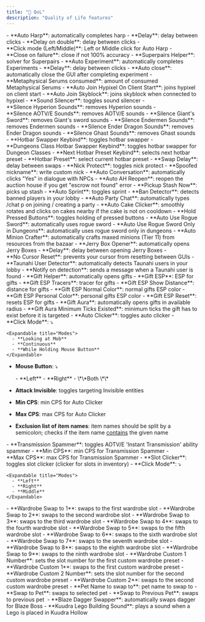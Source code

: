 ```yaml
---
title: "🌟 QoL"
description: "Quality of Life features"
---
```


<Accordion title="Auto Harp" icon="music">
  - **Auto Harp**: automatically completes harp
  - **Delay**: delay between clicks
  - **Delay on double**: delay between clicks
  - **Click mode (Left/Middle)**: Left or Middle click for Auto Harp
  - **Close on failure**: close if not 100% accuracy
</Accordion>

<Accordion title="Auto Experiment" icon="table-picnic">
  - **Superpairs Helper**: solver for Superpairs
  - **Auto Experiment**: automatically completes Experiments
  - **Delay**: delay between clicks
  - **Auto close**: automatically close the GUI after completing experiment
  - **Metaphysical Serums consumed**: amount of consumed Metaphysical Serums
</Accordion>

<Accordion title="Auto Join" icon="sparkles">
  - **Auto Join Hypixel On Client Start**: joins hypixel on client start
  - **Auto Join Skyblock**: joins skyblock when connected to hypixel
</Accordion>

<Accordion title="Sound Silencer" icon="music-slash">
  - **Sound Silencer**: toggles sound silencer
  - **Silence Hyperion Sounds**: removes Hyperion sounds
  - **Silence AOTV/E Sounds**: removes AOTV/E sounds
  - **Silence Giant's Sword**: removes Giant's sword sounds
  - **Silence Endermen Sounds**: removes Endermen sounds
  - **Silence Ender Dragon Sounds**: removes Ender Dragon sounds
  - **Silence Ghast Sounds**: removes Ghast sounds
</Accordion>

<Accordion title="Hotbar Swapper" icon="sparkles">
  - **Hotbar Swapper Keybind**: toggles hotbar swapper
  - **Dungeons Class Hotbar Swapper Keybind**: toggles hotbar swapper for Dungeon Classes
  - **Next Hotbar Preset Keybind**: selects next hotbar preset
  - **Hotbar Preset**: select current hotbar preset
  - **Swap Delay**: delay between swaps
</Accordion>

<Accordion title="Misc" icon="sparkles">
  - **Nick Protect**: toggles nick protect
  - **Spoofed nickname**: write custom nick
  - **Auto Conversation**: automatically clicks "Yes" in dialogue with NPCs
  - **Auto AH Reopen**: reopen the auction house if you get "escrow not found" error
  - **Pickup Stash Now**: picks up stash
  - **Auto Sprint**: toggles sprint
  - **Ban Detector**: detects banned players in your lobby
  - **Auto Party Chat**: automatically types /chat p on joining / creating a party
  - **Auto Cake Clicker**: smoothly rotates and clicks on cakes nearby if the cake is not on cooldown
  - **Hold Pressed Buttons**: toggles holding of pressed buttons
  - **Auto Use Rogue Sword**: automatically uses rogue sword
  - **Auto Use Rogue Sword Only in Dungeons**: automatically uses rogue sword only in dungeons
  - **Auto Minion Crafter**: automatically crafts maxed minions (Tier 11) from resources from the bazaar
  - **Jerry Box Opener**: automatically opens Jerry Boxes
  - **Delay**: delay between opening Jerry Boxes
</Accordion>

<Accordion title="Cursor Reset" icon="i-cursor">
  - **No Cursor Reset**: prevents your cursor from resetting between GUIs
</Accordion>

<Accordion title="Macroers Detection" icon="sparkles">
  - **Taunahi User Detector**: automatically detects Taunahi users in your lobby
  - **Notify on detection**: sends a message when a Taunahi user is found
</Accordion>

<Accordion title="Gift Helper" icon="gift">
  - **Gift Helper**: automatically opens gifts
  - **Gift ESP**: ESP for gifts
  - **Gift ESP Tracers**: tracer for gifts
  - **Gift ESP Show Distance**: distance for gifts
  - **Gift ESP Normal Color**: normal gifts ESP color
  - **Gift ESP Personal Color**: personal gifts ESP color
  - **Gift ESP Reset**: resets ESP for gifts
  - **Gift Aura**: automatically opens gifts in available radius
  - **Gift Aura Minimum Ticks Existed**: minimum ticks the gift has to exist before it is targeted
</Accordion>

<Accordion title="Auto Clicker" icon="sparkles">
  - **Auto Clicker**: toggles auto clicker
  - **Click Mode**: ⤵

    <Expandable title="Modes">
      - **Looking at Mob**
      - **Continuous**
      - **While Holding Mouse Button**
    </Expandable>
  - **Mouse Button**: ⤵

    <Expandable title="Modes">
      - **Left**
      - **Right**
      - \*\*Both \*\*
    </Expandable>
  - **Attack Invisible**: toggles targeting Invisible entities
  - **Min CPS**: min CPS for Auto Clicker
  - **Max CPS**: max CPS for Auto Clicker
  - **Exclusion list of item names**: item names should be split by a semicolon; checks if the item name <u>contains</u> the given name
</Accordion>

<Accordion title="Transmission Spammer" icon="sparkles">
  - **Transmission Spammer**: toggles AOTV/E 'Instant Transmission' ability spammer
  - **Min CPS**: min CPS for Transmission Spammer
  - **Max CPS**: max CPS for Transmission Spammer
</Accordion>

<Accordion title="Slot Clicker" icon="sparkles">
  - **Slot Clicker**: toggles slot clicker (clicker for slots in inventory)
  - **Click Mode**: ⤵

    <Expandable title="Modes">
      - **Left**
      - **Right**
      - **Middle**
    </Expandable>
</Accordion>

<Accordion title="Wardrobe Swapper" icon="sparkles">
  - **Wardrobe Swap to 1**: swaps to the first wardrobe slot
  - **Wardrobe Swap to 2**: swaps to the second wardrobe slot
  - **Wardrobe Swap to 3**: swaps to the third wardrobe slot
  - **Wardrobe Swap to 4**: swaps to the fourth wardrobe slot
  - **Wardrobe Swap to 5**: swaps to the fifth wardrobe slot
  - **Wardrobe Swap to 6**: swaps to the sixth wardrobe slot
  - **Wardrobe Swap to 7**: swaps to the seventh wardrobe slot
  - **Wardrobe Swap to 8**: swaps to the eighth wardrobe slot
  - **Wardrobe Swap to 9**: swaps to the ninth wardrobe slot
  - **Wardrobe Custom 1 Number**: sets the slot number for the first custom wardrobe preset
  - **Wardrobe Custom 1**: swaps to the first custom wardrobe preset
  - **Wardrobe Custom 2 Number**: sets the slot number for the second custom wardrobe preset
  - **Wardrobe Custom 2**: swaps to the second custom wardrobe preset
</Accordion>

<Accordion title="Pet Swapper" icon="cat">
  - **Pet Name to swap to**: pet name to swap to
  - **Swap to Pet**: swaps to selected pet
  - **Swap to Previous Pet**: swaps to previous pet 
</Accordion>

<Accordion title="Combat" icon="swords">
  - **Blaze Dagger Swapper**: automatically swaps dagger for Blaze Boss
</Accordion>

<Accordion title="Kuudra Utils" icon="cube">
  - **Kuudra Lego Building Sound**: plays a sound when a Lego is placed in Kuudra Hollow
</Accordion>